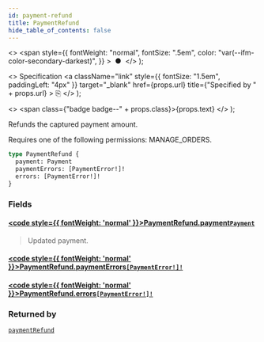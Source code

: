 ```yaml
---
id: payment-refund
title: PaymentRefund
hide_table_of_contents: false
---
```


  <>
    <span
      style={{
        fontWeight: "normal",
        fontSize: ".5em",
        color: "var(--ifm-color-secondary-darkest)",
      }}
    >
      &nbsp;●&nbsp;
    </span>
  </>
);

  <>
    Specification
    <a
      className="link"
      style={{ fontSize: "1.5em", paddingLeft: "4px" }}
      target="\_blank"
      href={props.url}
      title={"Specified by " + props.url}
    >
      ⎘
    </a>
  </>
);

  <>
    <span class={"badge badge--" + props.class}>{props.text}</span>
  </>
);

Refunds the captured payment amount.

Requires one of the following permissions: MANAGE_ORDERS.

```graphql
type PaymentRefund {
  payment: Payment
  paymentErrors: [PaymentError!]!
  errors: [PaymentError!]!
}
```

### Fields

#### [<code style={{ fontWeight: 'normal' }}>PaymentRefund.<b>payment</b></code>](#)<Bullet />[`Payment`](../../../developer/api-reference/objects/payment) <Badge class="secondary" text="object"/>

> Updated payment.

#### [<code style={{ fontWeight: 'normal' }}>PaymentRefund.<b>paymentErrors</b></code>](#)<Bullet />[`[PaymentError!]!`](../../../developer/api-reference/objects/payment-error) <Badge class="secondary" text="non-null"/> <Badge class="secondary" text="object"/>

>

#### [<code style={{ fontWeight: 'normal' }}>PaymentRefund.<b>errors</b></code>](#)<Bullet />[`[PaymentError!]!`](../../../developer/api-reference/objects/payment-error) <Badge class="secondary" text="non-null"/> <Badge class="secondary" text="object"/>

>

### Returned by

[`paymentRefund`](../../../developer/api-reference/mutations/payment-refund) <Badge class="secondary" text="mutation"/>
